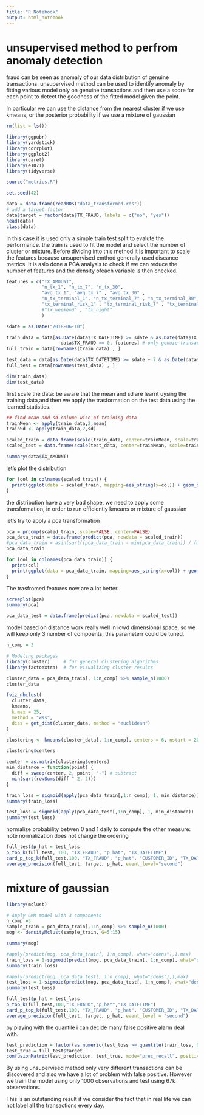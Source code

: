 ```yaml
---
title: "R Notebook"
output: html_notebook
---
```


# unsupervised method to perfrom anomaly detection

fraud can be seen as anomaly of our data distribution of genuine transactions. unsupervised method can be used to identify anomaly by fitting various model only on genuine transactions and then use a score for each point to detect the goodness of the fitted model given the point.

In particular we can use the distance from the nearest cluster if we use kmeans, or the posterior probability if we use a mixture of gaussian

```r
rm(list = ls())

library(ggpubr)
library(yardstick)
library(corrplot)
library(ggplot2)
library(caret)
library(e1071)
library(tidyverse)

source("metrics.R")

set.seed(42)
```

```r
data = data.frame(readRDS("data_transformed.rds"))
# add a target factor
data$target = factor(data$TX_FRAUD, labels = c("no", "yes"))
head(data)
class(data)
```
in this case it is used only a simple train test split to evalute the performance. the train is used to fit the model and select the number of cluster or mixture.
Before dividing into this method it is important to scale the features because unsupervised emthod generally used discance metrics. It is aslo done a PCA analysis to check if we can reduce the number of features and the density ofeach variable is then checked.

```r
features = c("TX_AMOUNT", 
             "n_tx_1", "n_tx_7", "n_tx_30", 
             "avg_tx_1", "avg_tx_7" , "avg_tx_30" , 
             "n_tx_terminal_1", "n_tx_terminal_7" , "n_tx_terminal_30", 
             "tx_terminal_risk_1" , "tx_terminal_risk_7" , "tx_terminal_risk_30" 
             #"tx_weekend" , "tx_night"
             )

sdate = as.Date("2018-06-10")

train_data = data[as.Date(data$TX_DATETIME) >= sdate & as.Date(data$TX_DATETIME) < sdate + 7 &
                    data$TX_FRAUD == 0, features] # only genuie transactions
full_train = data[rownames(train_data) , ]

test_data = data[as.Date(data$TX_DATETIME) >= sdate + 7 & as.Date(data$TX_DATETIME) < sdate + 7 + 7, features]
full_test = data[rownames(test_data) , ]

dim(train_data)
dim(test_data)
```

first scale the data: be aware that the mean and sd are learnt uysing the training data,and then we apply the trasformation on the test data using the learned statistics.

```r
## find mean and sd column-wise of training data
trainMean <- apply(train_data,2,mean)
trainSd <- apply(train_data,2,sd)

scaled_train = data.frame(scale(train_data, center=trainMean, scale=trainSd))
scaled_test = data.frame(scale(test_data, center=trainMean, scale=trainSd))
```

```r
summary(data$TX_AMOUNT)
```

let's plot the distribution

```r
for (col in colnames(scaled_train)) {
  print(ggplot(data = scaled_train, mapping=aes_string(x=col)) + geom_density())
}

```

the distribution have a very bad shape, we need to apply some transformation, in order to run efficiently kmeans or mixture of gaussian

let's try to apply a pca transformation

```r
pca = prcomp(scaled_train, scale=FALSE, center=FALSE)
pca_data_train = data.frame(predict(pca, newdata = scaled_train))
#pca_data_train = asin(sqrt((pca_data_train - min(pca_data_train)) / (max(pca_data_train) - min(pca_data_train))))
pca_data_train
```

```r
for (col in colnames(pca_data_train)) {
  print(col)
  print(ggplot(data = pca_data_train, mapping=aes_string(x=col)) + geom_density())
}
```
The trasfromed features now are a lot better.
```r
screeplot(pca)
summary(pca)
```

```r
pca_data_test = data.frame(predict(pca, newdata = scaled_test))
```

model based on distance work really well in lowd dimensional space, so we will keep only 3 number of compoents, this parameterr could be tuned.

```r
n_comp = 3
```

```r
# Modeling packages
library(cluster)     # for general clustering algorithms
library(factoextra)  # for visualizing cluster results
```

```r
cluster_data = pca_data_train[, 1:n_comp] %>% sample_n(1000)
cluster_data
```

```r

fviz_nbclust(
  cluster_data,
  kmeans, 
  k.max = 25,
  method = "wss",
  diss = get_dist(cluster_data, method = "euclidean")
)
```
```r
clustering <- kmeans(cluster_data[, 1:n_comp], centers = 6, nstart = 20)
```

```r
clustering$centers
```


```r
center = as.matrix(clustering$centers)
min_distance = function(point) {
  diff = sweep(center, 2, point, "-") # subtract
  min(sqrt(rowSums(diff ^ 2, 2)))
}
```

```r
train_loss = sigmoid(apply(pca_data_train[,1:n_comp], 1, min_distance))
summary(train_loss)
```

```r
test_loss = sigmoid(apply(pca_data_test[,1:n_comp], 1, min_distance))
summary(test_loss)
```

normalize probability betwen 0 and 1 daily to compute the other measure: note normalization does not change the ordering

```r
full_test$p_hat = test_loss
p_top_k(full_test, 100, "TX_FRAUD", "p_hat", "TX_DATETIME")
card_p_top_k(full_test,100, "TX_FRAUD", "p_hat", "CUSTOMER_ID", "TX_DATETIME")
average_precision(full_test, target, p_hat, event_level="second")
```
# mixture of gaussian

```r
library(mclust)
```

```r
# Apply GMM model with 3 components
n_comp =3
sample_train = pca_data_train[,1:n_comp] %>% sample_n(1000)
mog <- densityMclust(sample_train, G=5:15)
```
```r
summary(mog)
```


```r
#apply(predict(mog, pca_data_train[, 1:n_comp], what="cdens"),1,max)
train_loss = 1-sigmoid(predict(mog, pca_data_train[, 1:n_comp], what="dens"))
summary(train_loss)
```

```r
#apply(predict(mog, pca_data_test[, 1:n_comp], what="cdens"),1,max)
test_loss = 1-sigmoid(predict(mog, pca_data_test[, 1:n_comp], what="dens"))
summary(test_loss)
```

```r
full_test$p_hat = test_loss
p_top_k(full_test,100,"TX_FRAUD","p_hat","TX_DATETIME")
card_p_top_k(full_test,100, "TX_FRAUD", "p_hat", "CUSTOMER_ID", "TX_DATETIME")
average_precision(full_test, target, p_hat, event_level = "second")
```

by playing with the quantile i can decide many false positive alarm deal with.

```r
test_prediction = factor(as.numeric(test_loss >= quantile(train_loss, 0.98)), label=c("no","yes"))
test_true = full_test$target
confusionMatrix(test_prediction, test_true, mode="prec_recall", positive = "yes")
```

By using unsupervised method only very different transactions can be discovered and also we have a lot of problem with false positive. However we train the model using only 1000 observations and test using 67k observations.

This is an outstanding result if we consider the fact that in real life we can not label all the transactions every day.






